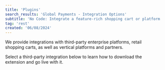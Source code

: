 ```yaml
---
title: 'Plugins'
search_results: 'Global Payments - Integration Options'
subtitle: 'No Code: Integrate a feature-rich shopping cart or platform extension'
tag: 'rest'
created: '06/08/2024'
---
```

We provide integrations with third-party enterprise platforms, retail shopping carts, as well as vertical platforms and partners. 

Select a third-party integration below to learn how to download the extension and go live with it. 
<InfoGrid type="plugins" />

